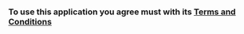 ### To use this application you agree must with its [Terms and Conditions](TERMS OF USE AND DISCLAIMER.pdf)
